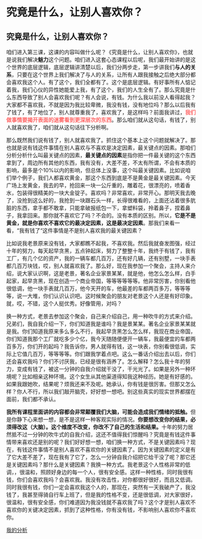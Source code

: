 # 究竟是什么，让别人喜欢你？

## 究竟是什么，让别人喜欢你？

咱们进入第三课，这课的内容叫做什么呢？《究竟是什么，让别人喜欢你》，也就是说我们解决**魅力**这个问题。咱们进入这套心态课程以后呢，我们最开始讲的是这个世界的底层逻辑，底层逻辑讲清楚以后，我们分两步走，第一步讲我们**与人的关系**，只要在这个世界上我们解决了与人的关系，让所有人跟我接触之后绝大部分都会喜欢我这个人。有了这个，我们全都有了。这个是底层逻辑。有好事所有人惦记着我，我们心仪的异性她能爱上我，有了这个，我们的人生全有了。那么究竟是什么东西导致了别人会喜欢我们呢？有人会说，有钱。为什么我以前没人看得起我？大家都不喜欢我，不就是因为我比较卑微，我没有钱，没有地位吗？那么以后我有了钱了，有了地位了，别人就尊重我了，喜欢我了，是这样吗？前面我讲过，<span style="color: rgb(255, 100, 100); font-weight: bold">我们做事情要揭开表面的迷雾看到更深层次的东西</span>。那么咱们就从这句话，有钱了，别人就喜欢我了，咱们就从这句话往下分析啊。

那么既然我们说有钱了，别人就喜欢我了。抓住这个基本上这个问题就解决了。那也就是说有钱这件事情在别人喜欢与不喜欢是决定因素，最关键点的因素。那咱们分析分析什么叫最关键点的因素，**最关键点的因素**是指你把一件最关键的这个东西拿到了，周边所有其他的东西，我有没有，大差不差，不太有所谓，不会有本质的影响，最多是个10%以内的影响，但总体上没事，这个叫最关键因素。比如说咱们举个例子，我们人都喜欢黄金，那这个东西到底是不是黄金是最关键因素。今天广场上发黄金，我去的早，抢回来一块一公斤重的，雕着花，很漂亮的，喷着香水，包装得很精美的一块大金锭子。喜欢吗？非常喜欢，非常开心。那明天我去晚了，没抢到这么好的，我抢到一块跟石头一样，长得很难看的，上面还沾着很多肮脏的东西，拿手都不敢拿，只能拿破报纸包一下，拿塑料袋，拎着鼻子，捏着鼻子，我拿回来。那你就不喜欢它了吗？不会的。没有本质的区别。所以，**它是不是黄金，就是你喜欢不喜欢它的最决定因素，这是最决定因素**。那我们来看一看，“我有钱了“这件事情是不是别人喜欢我的最关键因素？

比如说我老景原来没有钱，大家都瞧不起我，不喜欢我。然后我就奋发图强，经过十年的努力，每天起早贪黑，五点钟起床，努力了整整十年，我终于有钱了，我有工厂，有几个亿的资产，我的一辆车都几百万，还有好几辆，还有别墅，一块手表都几百万块钱，哎，别人就喜欢我了。那么好，现在我参加一个聚会，主持人来介绍，说大家认识啊，这是老景，著名企业家景某某，就是他，他怎么怎么样，白手起家，起早贪黑，现在创造一个商业帝国，等等等等等等。他非常厉害，你别看他很低调，他一块手表就几百万，他今天开的车，他最差的车都两百多万，等等等等，说一大堆，你们认识认识吧。这时候聚会的朋友对老景这个人还是有好印象。就，哎，不错，这个人挺优秀。好像管用，对吗？

换一种方式，老景去参加这个聚会，自己来介绍自己，用一种吹牛的方式来介绍。兄弟们，我自我介绍一下，你们知道我是谁吗？我是景某某。著名企业家景某某就是我。你们知道我原来多么多么不行，我起早贪黑怎么怎么样，我现在商业帝国，你们知道我那个工厂就吃多少个亿，我今天随随便便开一辆车，我最便宜的车都两百多万，你们开的起吗？我告诉你，男人就得有钱，这一块表，你别看很低调，实际上它值几百万，等等等等。你们跟我学着点吧。这么一番话介绍出去以后，你们还会喜欢我吗？你们不讨厌我，已经是很有涵养了。怎么解释？怎么我十年的努力，变成有钱了，被这一分钟的自我介绍就干没了，干光光了。如果是另外一种环境呢？比如相亲这种环境。这个女生从其他渠道得知我这种经历。她是有好感的。如果我跟她吹，结果呢？烦我还来不及呢。她承认，你有钱是很厉害。但那又怎么样？你人不行，所以我们敲开脑壳，好好想一想吧。别这些真实的现实世界都摆在面前，我们都不承认。

**我所有课程里面讲的内容都会非常颠覆我们大脑，可能会造成我们情绪的抵触。**但是你静下心来想一想，是不是这样一种客观实际的情况。**你要想改变你的结果，必须得改这（大脑）。这个维度不改变，你改不了自己的生活和结果。**十年的努力居然抵不过一分钟的吹牛式的自我介绍，这还不值得我们惊醒吗？究竟是有钱这件事情带来喜欢还是别的呢？我们好好想一想，咱们换一种方式，不是关键因素吗？现在，有钱这件事情不是别人喜欢不喜欢你的关键因素了。因为关键因素的定义是有了它大差不差了，现在我有了它了，怎么一分钟自我介绍把它给干没了呢？那它还是关键因素吗？那什么是关键因素？我换一种方式。我老景这个人性格非常的低调，，很温和，照顾好身边的每一个人，很有安全感。这样一种性格，同时我很有钱，你们会喜欢我吗？会喜欢我。我没有攻击性，对你都很好很好，而且又低调。同时我很有钱，你们一定会喜欢我这个人的，那现在，突然有一天我破产了，我没钱了，我甚至得骑自行车上班了，但是我的性格不变，还是很低调，对大家很好，很温和，很有安全感，你们难道因为我没钱就不喜欢我了吗？这个才是别人喜欢不喜欢你的关键决定因素，抓到了这种性格，你有没有钱，不影响别人喜欢你不喜欢你。


[我的分析](intro.qmd)